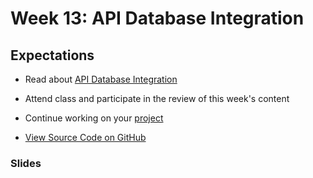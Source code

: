 
# Week 13: API Database Integration

## Expectations

- Read about [API Database Integration](/week-13/api-database-integration)
- Attend class and participate in the review of this week's content
- Continue working on your [project](/week-13/project)

- [View Source Code on GitHub ]()

### Slides


<Slideshow file="/week-13/slides" />
